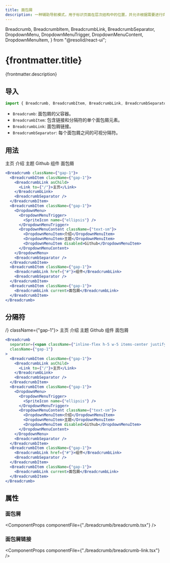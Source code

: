 ```yaml
---
title: 面包屑
description: 一种辅助导航模式，用于标识页面在层次结构中的位置，并允许根据需要进行向上导航。
---
```


  Breadcrumb,
  BreadcrumbItem,
  BreadcrumbLink,
  BreadcrumbSeparator,
  DropdownMenu,
  DropdownMenuTrigger,
  DropdownMenuContent,
  DropdownMenuItem,
} from "@resolid/react-ui";


# {frontmatter.title}

{frontmatter.description}

## 导入

```js
import { Breadcrumb, BreadcrumbItem, BreadcrumbLink, BreadcrumbSeparator } from "@resolid/react-ui";
```

- `Breadcrumb`: 面包屑的父容器。
- `BreadcrumbItem`: 包含链接和分隔符的单个面包屑元素。
- `BreadcrumbLink`: 面包屑链接。
- `BreadcrumbSeparator`: 每个面包屑之间的可视分隔符。

## 用法

<section className={'example group'}>
  <ComponentExample className={'flex justify-center'}>
    <Breadcrumb className={"gap-1"}>
      <BreadcrumbItem className={"gap-1"}>
        <BreadcrumbLink asChild className={"gap-0.5"}>
          <Link to={'/'}><SpriteIcon size={'1.125rem'} name={'home'} />主页</Link>
        </BreadcrumbLink>
        <BreadcrumbSeparator />
      </BreadcrumbItem>
      <BreadcrumbItem className={"gap-1"}>
        <DropdownMenu>
          <DropdownMenuTrigger><SpriteIcon name={"ellipsis"} /></DropdownMenuTrigger>
          <DropdownMenuContent className={"text-sm"}>
            <DropdownMenuItem>介绍</DropdownMenuItem>
            <DropdownMenuItem>主题</DropdownMenuItem>
            <DropdownMenuItem disabled>Github</DropdownMenuItem>
          </DropdownMenuContent>
        </DropdownMenu>
        <BreadcrumbSeparator />
      </BreadcrumbItem>
      <BreadcrumbItem className={"gap-1"}>
        <BreadcrumbLink href={'#'}>
          组件
        </BreadcrumbLink>
        <BreadcrumbSeparator />
      </BreadcrumbItem>
      <BreadcrumbItem className={"gap-1"}>
        <BreadcrumbLink current>
          面包屑
        </BreadcrumbLink>
      </BreadcrumbItem>
    </Breadcrumb>
  </ComponentExample>

```jsx
<Breadcrumb className={"gap-1"}>
  <BreadcrumbItem className={"gap-1"}>
    <BreadcrumbLink asChild>
      <Link to={"/"}>主页</Link>
    </BreadcrumbLink>
    <BreadcrumbSeparator />
  </BreadcrumbItem>
  <BreadcrumbItem className={"gap-1"}>
    <DropdownMenu>
      <DropdownMenuTrigger>
        <SpriteIcon name={"ellipsis"} />
      </DropdownMenuTrigger>
      <DropdownMenuContent className={"text-sm"}>
        <DropdownMenuItem>介绍</DropdownMenuItem>
        <DropdownMenuItem>主题</DropdownMenuItem>
        <DropdownMenuItem disabled>Github</DropdownMenuItem>
      </DropdownMenuContent>
    </DropdownMenu>
    <BreadcrumbSeparator />
  </BreadcrumbItem>
  <BreadcrumbItem className={"gap-1"}>
    <BreadcrumbLink href={"#"}>组件</BreadcrumbLink>
    <BreadcrumbSeparator />
  </BreadcrumbItem>
  <BreadcrumbItem className={"gap-1"}>
    <BreadcrumbLink current>面包屑</BreadcrumbLink>
  </BreadcrumbItem>
</Breadcrumb>
```

</section>

## 分隔符

<section className={'example group'}>
  <ComponentExample className={'flex justify-center'}>
    <Breadcrumb separator={<span className={"text-sm items-center inline-flex justify-center h-5 w-5"}>/</span>} className={"gap-1"}>
      <BreadcrumbItem className={"gap-1"}>
        <BreadcrumbLink asChild>
          <Link to={'/'}>主页</Link>
        </BreadcrumbLink>
        <BreadcrumbSeparator />
      </BreadcrumbItem>
      <BreadcrumbItem className={"gap-1"}>
        <DropdownMenu>
          <DropdownMenuTrigger>
            <SpriteIcon name={"ellipsis"} />
          </DropdownMenuTrigger>
          <DropdownMenuContent className={"text-sm"}>
            <DropdownMenuItem>介绍</DropdownMenuItem>
            <DropdownMenuItem>主题</DropdownMenuItem>
            <DropdownMenuItem disabled>Github</DropdownMenuItem>
          </DropdownMenuContent>
        </DropdownMenu>
        <BreadcrumbSeparator />
      </BreadcrumbItem>
      <BreadcrumbItem className={"gap-1"}>
        <BreadcrumbLink href={'#'}>
          组件
        </BreadcrumbLink>
        <BreadcrumbSeparator />
      </BreadcrumbItem>
      <BreadcrumbItem className={"gap-1"}>
        <BreadcrumbLink current>
          面包屑
        </BreadcrumbLink>
      </BreadcrumbItem>
    </Breadcrumb>
  </ComponentExample>

```jsx
<Breadcrumb
  separator={<span className={"inline-flex h-5 w-5 items-center justify-center text-sm"}>/</span>}
  className={"gap-1"}
>
  <BreadcrumbItem className={"gap-1"}>
    <BreadcrumbLink asChild>
      <Link to={"/"}>主页</Link>
    </BreadcrumbLink>
    <BreadcrumbSeparator />
  </BreadcrumbItem>
  <BreadcrumbItem className={"gap-1"}>
    <DropdownMenu>
      <DropdownMenuTrigger>
        <SpriteIcon name={"ellipsis"} />
      </DropdownMenuTrigger>
      <DropdownMenuContent className={"text-sm"}>
        <DropdownMenuItem>介绍</DropdownMenuItem>
        <DropdownMenuItem>主题</DropdownMenuItem>
        <DropdownMenuItem disabled>Github</DropdownMenuItem>
      </DropdownMenuContent>
    </DropdownMenu>
    <BreadcrumbSeparator />
  </BreadcrumbItem>
  <BreadcrumbItem className={"gap-1"}>
    <BreadcrumbLink href={"#"}>组件</BreadcrumbLink>
    <BreadcrumbSeparator />
  </BreadcrumbItem>
  <BreadcrumbItem className={"gap-1"}>
    <BreadcrumbLink current>面包屑</BreadcrumbLink>
  </BreadcrumbItem>
</Breadcrumb>
```

</section>

## 属性

### 面包屑

<ComponentProps componentFile={"./breadcrumb/breadcrumb.tsx"} />

### 面包屑链接

<ComponentProps componentFile={"./breadcrumb/breadcrumb-link.tsx"} />
